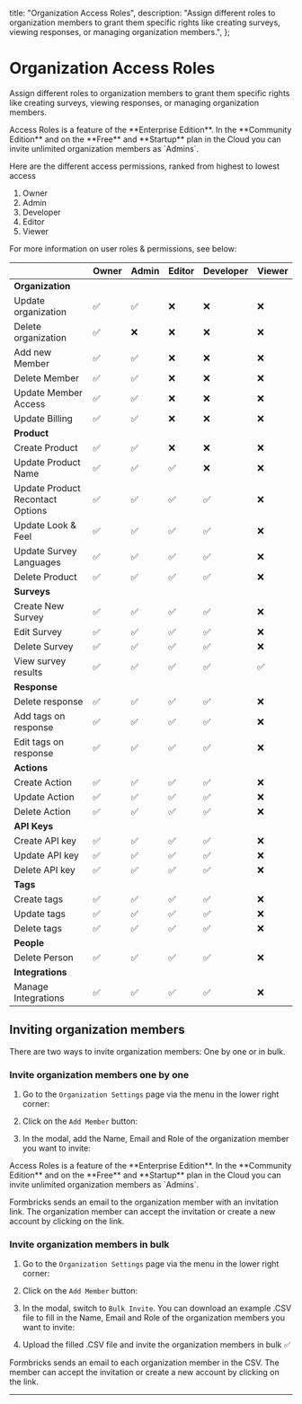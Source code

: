 

  title: "Organization Access Roles",
  description:
    "Assign different roles to organization members to grant them specific rights like creating surveys, viewing responses, or managing organization members.",
};

# Organization Access Roles

Assign different roles to organization members to grant them specific rights like creating surveys, viewing responses, or managing organization members.

<Note>
  Access Roles is a feature of the **Enterprise Edition**. In the **Community Edition** and on the **Free**
  and **Startup** plan in the Cloud you can invite unlimited organization members as `Admins`.
</Note>

Here are the different access permissions, ranked from highest to lowest access

1. Owner
2. Admin
3. Developer
4. Editor
5. Viewer

For more information on user roles & permissions, see below:

|                                  | Owner | Admin | Editor | Developer | Viewer |
| -------------------------------- | ----- | ----- | ------ | --------- | ------ |
| **Organization**                 |       |       |        |           |        |
| Update organization              | ✅    | ✅    | ❌     | ❌        | ❌     |
| Delete organization              | ✅    | ❌    | ❌     | ❌        | ❌     |
| Add new Member                   | ✅    | ✅    | ❌     | ❌        | ❌     |
| Delete Member                    | ✅    | ✅    | ❌     | ❌        | ❌     |
| Update Member Access             | ✅    | ✅    | ❌     | ❌        | ❌     |
| Update Billing                   | ✅    | ✅    | ❌     | ❌        | ❌     |
| **Product**                      |       |       |        |           |        |
| Create Product                   | ✅    | ✅    | ❌     | ❌        | ❌     |
| Update Product Name              | ✅    | ✅    | ✅     | ❌        | ❌     |
| Update Product Recontact Options | ✅    | ✅    | ✅     | ✅        | ❌     |
| Update Look & Feel               | ✅    | ✅    | ✅     | ✅        | ❌     |
| Update Survey Languages          | ✅    | ✅    | ✅     | ✅        | ❌     |
| Delete Product                   | ✅    | ✅    | ✅     | ✅        | ❌     |
| **Surveys**                      |       |       |        |           |        |
| Create New Survey                | ✅    | ✅    | ✅     | ✅        | ❌     |
| Edit Survey                      | ✅    | ✅    | ✅     | ✅        | ❌     |
| Delete Survey                    | ✅    | ✅    | ✅     | ✅        | ❌     |
| View survey results              | ✅    | ✅    | ✅     | ✅        | ✅     |
| **Response**                     |       |       |        |           |        |
| Delete response                  | ✅    | ✅    | ✅     | ✅        | ❌     |
| Add tags on response             | ✅    | ✅    | ✅     | ✅        | ❌     |
| Edit tags on response            | ✅    | ✅    | ✅     | ✅        | ❌     |
| **Actions**                      |       |       |        |           |        |
| Create Action                    | ✅    | ✅    | ✅     | ✅        | ❌     |
| Update Action                    | ✅    | ✅    | ✅     | ✅        | ❌     |
| Delete Action                    | ✅    | ✅    | ✅     | ✅        | ❌     |
| **API Keys**                     |       |       |        |           |        |
| Create API key                   | ✅    | ✅    | ✅     | ✅        | ❌     |
| Update API key                   | ✅    | ✅    | ✅     | ✅        | ❌     |
| Delete API key                   | ✅    | ✅    | ✅     | ✅        | ❌     |
| **Tags**                         |       |       |        |           |        |
| Create tags                      | ✅    | ✅    | ✅     | ✅        | ❌     |
| Update tags                      | ✅    | ✅    | ✅     | ✅        | ❌     |
| Delete tags                      | ✅    | ✅    | ✅     | ✅        | ❌     |
| **People**                       |       |       |        |           |        |
| Delete Person                    | ✅    | ✅    | ✅     | ✅        | ❌     |
| **Integrations**                 |       |       |        |           |        |
| Manage Integrations              | ✅    | ✅    | ✅     | ✅        | ❌     |

## Inviting organization members

There are two ways to invite organization members: One by one or in bulk.

### Invite organization members one by one

1. Go to the `Organization Settings` page via the menu in the lower right corner:

<MdxImage
  src={MenuItem}
  alt="Where to find the Menu Item for Organization Settings"
  quality="100"
  className="max-w-full rounded-lg sm:max-w-3xl"
/>

2. Click on the `Add Member` button:

<MdxImage
  src={AddMember}
  alt="Add Member Button Position"
  quality="100"
  className="max-w-full rounded-lg sm:max-w-3xl"
/>

3. In the modal, add the Name, Email and Role of the organization member you want to invite:

<MdxImage
  src={IndvInvite}
  alt="Individual Invite Modal Tab"
  quality="100"
  className="max-w-full rounded-lg sm:max-w-3xl"
/>

<Note>
  Access Roles is a feature of the **Enterprise Edition**. In the **Community Edition** and on the **Free**
  and **Startup** plan in the Cloud you can invite unlimited organization members as `Admins`.
</Note>

Formbricks sends an email to the organization member with an invitation link. The organization member can accept the invitation or create a new account by clicking on the link.

### Invite organization members in bulk

1. Go to the `Organization Settings` page via the menu in the lower right corner:

<MdxImage
  src={MenuItem}
  alt="Where to find the Menu Item for Organization Settings"
  quality="100"
  className="max-w-full rounded-lg sm:max-w-3xl"
/>

2. Click on the `Add Member` button:

<MdxImage
  src={AddMember}
  alt="Add Member Button Position"
  quality="100"
  className="max-w-full rounded-lg sm:max-w-3xl"
/>

3. In the modal, switch to `Bulk Invite`. You can download an example .CSV file to fill in the Name, Email and Role of the organization members you want to invite:

<MdxImage
  src={BulkInvite}
  alt="Individual Invite Modal Tab"
  quality="100"
  className="max-w-full rounded-lg sm:max-w-3xl"
/>

4. Upload the filled .CSV file and invite the organization members in bulk ✅

Formbricks sends an email to each organization member in the CSV. The member can accept the invitation or create a new account by clicking on the link.

---
